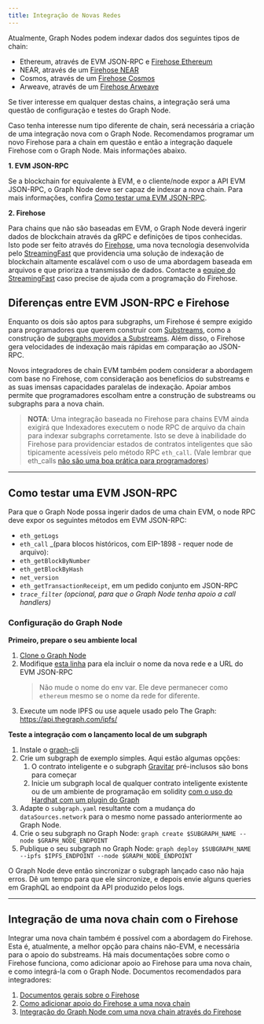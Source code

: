 ```yaml
---
title: Integração de Novas Redes
---
```


Atualmente, Graph Nodes podem indexar dados dos seguintes tipos de chain:

- Ethereum, através de EVM JSON-RPC e [Firehose Ethereum](https://github.com/streamingfast/firehose-ethereum)
- NEAR, através de um [Firehose NEAR](https://github.com/streamingfast/near-firehose-indexer)
- Cosmos, através de um [Firehose Cosmos](https://github.com/graphprotocol/firehose-cosmos)
- Arweave, através de um [Firehose Arweave](https://github.com/graphprotocol/firehose-arweave)

Se tiver interesse em qualquer destas chains, a integração será uma questão de configuração e testes do Graph Node.

Caso tenha interesse num tipo diferente de chain, será necessária a criação de uma integração nova com o Graph Node. Recomendamos programar um novo Firehose para a chain em questão e então a integração daquele Firehose com o Graph Node. Mais informações abaixo.

**1. EVM JSON-RPC**

Se a blockchain for equivalente à EVM, e o cliente/node expor a API EVM JSON-RPC, o Graph Node deve ser capaz de indexar a nova chain. Para mais informações, confira [Como testar uma EVM JSON-RPC](new-chain-integration#testing-an-evm-json-rpc).

**2. Firehose**

Para chains que não são baseadas em EVM, o Graph Node deverá ingerir dados de blockchain através da gRPC e definições de tipos conhecidas. Isto pode ser feito através do [Firehose](firehose/), uma nova tecnologia desenvolvida pelo [StreamingFast](https://www.streamingfast.io/) que providencia uma solução de indexação de blockchain altamente escalável com o uso de uma abordagem baseada em arquivos e que prioriza a transmissão de dados. Contacte a [equipe do StreamingFast](mailto:integrations@streamingfast.io/) caso precise de ajuda com a programação do Firehose.

## Diferenças entre EVM JSON-RPC e Firehose

Enquanto os dois são aptos para subgraphs, um Firehose é sempre exigido para programadores que querem construir com [Substreams](substreams/), como a construção de [subgraphs movidos a Substreams](cookbook/substreams-powered-subgraphs/). Além disso, o Firehose gera velocidades de indexação mais rápidas em comparação ao JSON-RPC.

Novos integradores de chain EVM também podem considerar a abordagem com base no Firehose, com consideração aos benefícios do substreams e as suas imensas capacidades paralelas de indexação. Apoiar ambos permite que programadores escolham entre a construção de substreams ou subgraphs para a nova chain.

> **NOTA**: Uma integração baseada no Firehose para chains EVM ainda exigirá que Indexadores executem o node RPC de arquivo da chain para indexar subgraphs corretamente. Isto se deve à inabilidade do Firehose para providenciar estados de contratos inteligentes que são tipicamente acessíveis pelo método RPC `eth_call`. (Vale lembrar que eth_calls [não são uma boa prática para programadores](https://thegraph.com/blog/improve-subgraph-performance-reduce-eth-calls/))

---

## Como testar uma EVM JSON-RPC

Para que o Graph Node possa ingerir dados de uma chain EVM, o node RPC deve expor os seguintes métodos em EVM JSON-RPC:

- `eth_getLogs`
- `eth_call` \_(para blocos históricos, com EIP-1898 - requer node de arquivo):
- `eth_getBlockByNumber`
- `eth_getBlockByHash`
- `net_version`
- `eth_getTransactionReceipt`, em um pedido conjunto em JSON-RPC
- _`trace_filter`_ _(opcional, para que o Graph Node tenha apoio a call handlers)_

### Configuração do Graph Node

**Primeiro, prepare o seu ambiente local**

1. [Clone o Graph Node](https://github.com/graphprotocol/graph-node)
2. Modifique [esta linha](https://github.com/graphprotocol/graph-node/blob/master/docker/docker-compose.yml#L22) para ela incluir o nome da nova rede e a URL do EVM JSON-RPC
   > Não mude o nome do env var. Ele deve permanecer como `ethereum` mesmo se o nome da rede for diferente.
3. Execute um node IPFS ou use aquele usado pelo The Graph: https://api.thegraph.com/ipfs/

**Teste a integração com o lançamento local de um subgraph**

1. Instale o [graph-cli](https://github.com/graphprotocol/graph-tooling/tree/main/packages/cli)
2. Crie um subgraph de exemplo simples. Aqui estão algumas opções:
   1. O contrato inteligente e o subgraph [Gravitar](https://github.com/graphprotocol/example-subgraph/tree/f89bdd4628efa4badae7367d4919b3f648083323) pré-inclusos são bons para começar
   2. Inicie um subgraph local de qualquer contrato inteligente existente ou de um ambiente de programação em solidity [com o uso do Hardhat com um plugin do Graph](https://github.com/graphprotocol/hardhat-graph)
3. Adapte o `subgraph.yaml` resultante com a mudança do `dataSources.network` para o mesmo nome passado anteriormente ao Graph Node.
4. Crie o seu subgraph no Graph Node: `graph create $SUBGRAPH_NAME --node $GRAPH_NODE_ENDPOINT`
5. Publique o seu subgraph no Graph Node: `graph deploy $SUBGRAPH_NAME --ipfs $IPFS_ENDPOINT --node $GRAPH_NODE_ENDPOINT`

O Graph Node deve então sincronizar o subgraph lançado caso não haja erros. Dê um tempo para que ele sincronize, e depois envie alguns queries em GraphQL ao endpoint da API produzido pelos logs.

---

## Integração de uma nova chain com o Firehose

Integrar uma nova chain também é possível com a abordagem do Firehose. Esta é, atualmente, a melhor opção para chains não-EVM, e necessária para o apoio do substreams. Há mais documentações sobre como o Firehose funciona, como adicionar apoio ao Firehose para uma nova chain, e como integrá-la com o Graph Node. Documentos recomendados para integradores:

1. [Documentos gerais sobre o Firehose](firehose/)
2. [Como adicionar apoio do Firehose a uma nova chain](https://firehose.streamingfast.io/integrate-new-chains/integration-overview)
3. [Integração do Graph Node com uma nova chain através do Firehose](https://github.com/graphprotocol/graph-node/blob/master/docs/implementation/add-chain.md)
